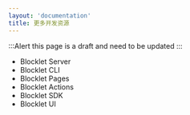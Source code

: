 ```yaml
---
layout: 'documentation'
title: 更多开发资源
---
```


:::Alert
this page is a draft and need to be updated
:::

- Blocklet Server
- Blocklet CLI
- Blocklet Pages
- Blocklet Actions
- Blocklet SDK
- Blocklet UI
